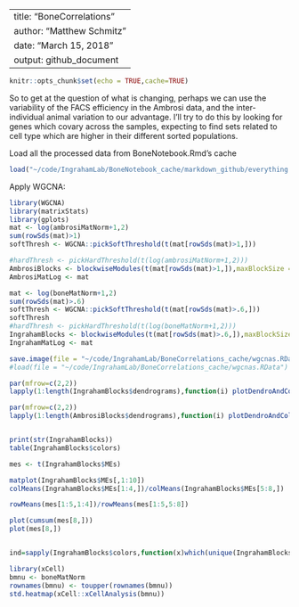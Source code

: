 
---
title: "BoneCorrelations"
author: "Matthew Schmitz"
date: "March 15, 2018"
output: github_document
---

```r
knitr::opts_chunk$set(echo = TRUE,cache=TRUE)
```


So to get at the question of what is changing, perhaps we can use the variability of the FACS efficiency in the Ambrosi data, and the inter-individual animal variation to our advantage. I'll try to do this by looking for genes which covary across the samples, expecting to find sets related to cell type which are higher in their different sorted populations.

Load all the processed data from BoneNotebook.Rmd's cache

```r
load("~/code/IngrahamLab/BoneNotebook_cache/markdown_github/everything.RData")

```

Apply WGCNA:

```r
library(WGCNA)
library(matrixStats)
library(gplots)
mat <- log(ambrosiMatNorm+1,2)
sum(rowSds(mat)>1)
softThresh <- WGCNA::pickSoftThreshold(t(mat[rowSds(mat)>1,]))

#hardThresh <- pickHardThreshold(t(log(ambrosiMatNorm+1,2)))
AmbrosiBlocks <- blockwiseModules(t(mat[rowSds(mat)>1,]),maxBlockSize = 7000,power = softThresh$powerEstimate,deepSplit = 1)
AmbrosiMatLog <- mat
```

```r
mat <- log(boneMatNorm+1,2)
sum(rowSds(mat)>.6)
softThresh <- WGCNA::pickSoftThreshold(t(mat[rowSds(mat)>.6,]))
softThresh
#hardThresh <- pickHardThreshold(t(log(boneMatNorm+1,2)))
IngrahamBlocks <- blockwiseModules(t(mat[rowSds(mat)>.6,]),maxBlockSize = 7000,power = softThresh$powerEstimate,deepSplit = 1)
IngrahamMatLog <- mat
```

```r
save.image(file = "~/code/IngrahamLab/BoneCorrelations_cache/wgcnas.RData")
#load(file = "~/code/IngrahamLab/BoneCorrelations_cache/wgcnas.RData")

par(mfrow=c(2,2))
lapply(1:length(IngrahamBlocks$dendrograms),function(i) plotDendroAndColors(IngrahamBlocks$dendrograms[[i]],colors=IngrahamBlocks$colors[IngrahamBlocks$blockGenes[[i]]]))

par(mfrow=c(2,2))
lapply(1:length(AmbrosiBlocks$dendrograms),function(i) plotDendroAndColors(AmbrosiBlocks$dendrograms[[i]],colors=AmbrosiBlocks$colors[AmbrosiBlocks$blockGenes[[i]]]))


print(str(IngrahamBlocks))
table(IngrahamBlocks$colors)

```

```r
mes <- t(IngrahamBlocks$MEs)

matplot(IngrahamBlocks$MEs[,1:10])
colMeans(IngrahamBlocks$MEs[1:4,])/colMeans(IngrahamBlocks$MEs[5:8,])

rowMeans(mes[1:5,1:4])/rowMeans(mes[1:5,5:8])

plot(cumsum(mes[8,]))
plot(mes[8,])


ind=sapply(IngrahamBlocks$colors,function(x)which(unique(IngrahamBlocks$colors)==x))==2

```

```r
library(xCell)
bmnu <- boneMatNorm
rownames(bmnu) <- toupper(rownames(bmnu))
std.heatmap(xCell::xCellAnalysis(bmnu))

```

